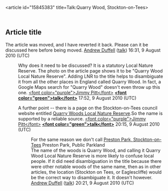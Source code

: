 <article id="15845383" title=Talk:Quarry Wood, Stockton-on-Tees>
	<talkpage id="15845383" title="Talk:Quarry Wood, Stockton-on-Tees">
{{WPUKgeo|class=Stub|importance=Low}}
{{WikiProject Protected areas|class=Stub|importance=Low}}

== Article title ==

The article was moved, and I have reverted it back.  Please can it be discussed here before being moved. [[User:Andrew Duffell|Andrew Duffell]] ([[User talk:Andrew Duffell|talk]]) 16:31, 9 August 2010 (UTC)

:Why does it need to be discussed? It is a statutory Local Nature Reserve. The photo on the article page shows it to be &quot;Quarry Wood Local Nature Reserve&quot;. Adding LNR to the title helps to disambiguate it from all the other places in England called Quarry Wood. In fact, a Google Maps search for &quot;Quarry Wood&quot; doesn't even throw up this one. [[User:Jimmy Pitt|&lt;font color=&quot;purple&quot;&gt;Jimmy Pitt&lt;/font&gt;]] [[User talk:Jimmy Pitt|'''&lt;font color=&quot;green&quot;&gt;talk&lt;/font&gt;''']] 17:52, 9 August 2010 (UTC)

: A further point -- there is a page on the Stockton-on-Tees council website entitled [http://www.stockton.gov.uk/citizenservices/environment/parksandopen/parksopenspace/rivertees/quarrywoods/ Quarry Woods Local Nature Reserve].So the name is supported by a reliable source. [[User:Jimmy Pitt|&lt;font color=&quot;purple&quot;&gt;Jimmy Pitt&lt;/font&gt;]] [[User talk:Jimmy Pitt|'''&lt;font color=&quot;green&quot;&gt;talk&lt;/font&gt;''']] 20:15, 9 August 2010 (UTC)

::For the same reason we don't call [[Preston Park, Stockton-on-Tees]] Preston Park, Public Parkland
::The name of the woods is Quarry Wood, and calling it Quarry Wood Local Nature Reserve is more likely to confuse local people.  If it did need disambiguation in the title because there were other notable woods of the same name, then as in other articles, the location (Stockton on Tees, or Eaglescliffe) would be the correct way to disambiguate it.  It doesn't however. [[User:Andrew Duffell|Andrew Duffell]] ([[User talk:Andrew Duffell|talk]]) 20:21, 9 August 2010 (UTC)
	</talkpage>
</article>